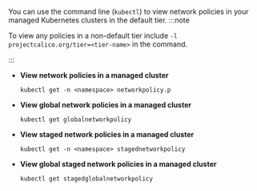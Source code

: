 You can use the command line (`kubectl`) to view network policies in your managed Kubernetes clusters in the default tier.
:::note

To view any policies in a non-default tier include `-l projectcalico.org/tier=<tier-name>` in the command.

:::

- **View network policies in a managed cluster**

  ```batch
  kubectl get -n <namespace> networkpolicy.p
  ```

- **View global network policies in a managed cluster**

  ```batch
  kubectl get globalnetworkpolicy
  ```

- **View staged network policies in a managed cluster**

  ```batch
  kubectl get -n <namespace> stagednetworkpolicy
  ```

- **View global staged network policies in a managed cluster**
  ```batch
  kubectl get stagedglobalnetworkpolicy
  ```
